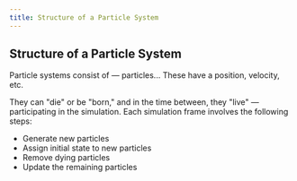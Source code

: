 ```yaml
---
title: Structure of a Particle System
---
```


## Structure of a Particle System

Particle systems consist of — particles... These have a position, velocity, etc.

They can "die" or be "born," and in the time between, they "live" — participating in the simulation. Each simulation frame involves the following steps:
+ Generate new particles
+ Assign initial state to new particles
+ Remove dying particles
+ Update the remaining particles

